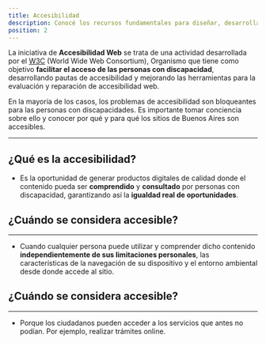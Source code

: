 ```yaml
---
title: Accesibilidad
description: Conocé los recursos fundamentales para diseñar, desarrollar e implementar un sitio web fácil de comprender y navegar, con un lenguaje claro y simple para todas las personas.
position: 2
---
```


La iniciativa de **Accesibilidad Web** se trata de una actividad desarrollada por el [W3C](https://www.w3.org/) (World Wide Web Consortium), Organismo que tiene como objetivo **facilitar el acceso de las personas con discapacidad**, desarrollando pautas de accesibilidad y mejorando las herramientas para la evaluación y reparación de accesibilidad web.


En la mayoría de los casos, los problemas de accesibilidad son bloqueantes para las personas con discapacidades. Es importante tomar conciencia sobre ello y conocer por qué y para qué los sitios de Buenos Aires son accesibles.

---------------
¿Qué es la accesibilidad?
---------------
- Es la oportunidad de generar productos digitales de calidad donde el contenido pueda ser **comprendido** y **consultado** por personas con discapacidad, garantizando así la **igualdad real de oportunidades**.

## ¿Cuándo se considera accesible?
---------------

- Cuando cualquier persona puede utilizar y comprender dicho contenido **independientemente de sus limitaciones personales**, las características de la navegación de su dispositivo y el entorno ambiental desde donde accede al sitio.

## ¿Cuándo se considera accesible?
---------------

- Porque los ciudadanos pueden acceder a los servicios que antes no podían. Por ejemplo, realizar trámites online. 
